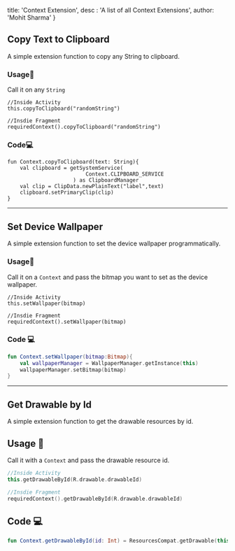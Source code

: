 
  title: 'Context Extension',
  desc : 'A list of all Context Extensions',
  author: 'Mohit Sharma'
}

## Copy Text to Clipboard

A simple extension function to copy any String to clipboard.

### Usage🎯
Call it on any `String`

```
//Inside Activity
this.copyToClipboard("randomString")

//Insdie Fragment
requiredContext().copyToClipboard("randomString")
```

### Code💻

```
fun Context.copyToClipboard(text: String){
    val clipboard = getSystemService(
     					 Context.CLIPBOARD_SERVICE
   					 ) as ClipboardManager
    val clip = ClipData.newPlainText("label",text)
    clipboard.setPrimaryClip(clip)
}
```
---

## Set Device Wallpaper 

A simple extension function to set the device wallpaper programmatically.

### Usage🎯

Call it on a `Context` and pass the bitmap you want to set as the device wallpaper.

```
//Inside Activity
this.setWallpaper(bitmap)

//Insdie Fragment
requiredContext().setWallpaper(bitmap)

```

### Code 💻

```kotlin
fun Context.setWallpaper(bitmap:Bitmap){
	val wallpaperManager = WallpaperManager.getInstance(this)
	wallpaperManager.setBitmap(bitmap)
}
```
---

## Get Drawable by Id

A simple extension function to get the drawable resources by id.

## Usage 🎯

Call it with a `Context` and pass the drawable resource id.

```kotlin
//Inside Activity
this.getDrawableById(R.drawable.drawableId)

//Insdie Fragment
requiredContext().getDrawableById(R.drawable.drawableId)
```

## Code 💻

```kotlin
fun Context.getDrawableById(id: Int) = ResourcesCompat.getDrawable(this.resources, id, null)
```

